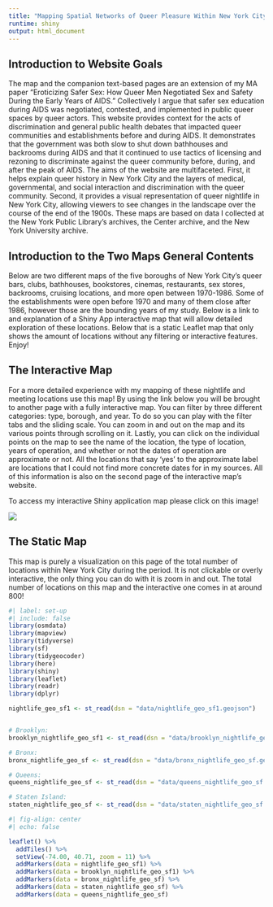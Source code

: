 ```yaml
---
title: "Mapping Spatial Networks of Queer Pleasure Within New York City"
runtime: shiny
output: html_document
---
```


## Introduction to Website Goals

The map and the companion text-based pages are an extension of my MA paper “Eroticizing Safer Sex: How Queer Men Negotiated Sex and Safety During the Early Years of AIDS.” Collectively I argue that safer sex education during AIDS was negotiated, contested, and implemented in public queer spaces by queer actors. This website provides context for the acts of discrimination and general public health debates that impacted queer communities and establishments before and during AIDS. It demonstrates that the government was both slow to shut down bathhouses and backrooms during AIDS and that it continued to use tactics of licensing and rezoning to discriminate against the queer community before, during, and after the peak of AIDS. The aims of the website are multifaceted. First, it helps explain queer history in New York City and the layers of medical, governmental, and social interaction and discrimination with the queer community. Second, it provides a visual representation of queer nightlife in New York City, allowing viewers to see changes in the landscape over the course of the end of the 1900s. These maps are based on data I collected at the New York Public Library’s archives, the Center archive, and the New York University archive.

## Introduction to the Two Maps General Contents

Below are two different maps of the five boroughs of New York City’s queer bars, clubs, bathhouses, bookstores, cinemas, restaurants, sex stores, backrooms, cruising locations, and more open between 1970-1986. Some of the establishments were open before 1970 and many of them close after 1986, however those are the bounding years of my study. Below is a link to and explanation of a Shiny App interactive map that will allow detailed exploration of these locations. Below that is a static Leaflet map that only shows the amount of locations without any filtering or interactive features. Enjoy!

## The Interactive Map

For a more detailed experience with my mapping of these nightlife and meeting locations use this map! By using the link below you will be brought to another page with a fully interactive map. You can filter by three different categories: type, borough, and year. To do so you can play with the filter tabs and the sliding scale. You can zoom in and out on the map and its various points through scrolling on it. Lastly, you can click on the individual points on the map to see the name of the location, the type of location, years of operation, and whether or not the dates of operation are approximate or not. All the locations that say 'yes' to the approximate label are locations that I could not find more concrete dates for in my sources. All of this information is also on the second page of the interactive map's website.

To access my interactive Shiny application map please click on this image!

[![](images/shiny-screenshot.png){fig-align="center"}](https://kylieedington.shinyapps.io/nightlife/)

## The Static Map

This map is purely a visualization on this page of the total number of locations within New York City during the period. It is not clickable or overly interactive, the only thing you can do with it is zoom in and out. The total number of locations on this map and the interactive one comes in at around 800!

```r
#| label: set-up
#| include: false
library(osmdata)
library(mapview)
library(tidyverse)
library(sf)
library(tidygeocoder)
library(here)
library(shiny)
library(leaflet)
library(readr)
library(dplyr)

nightlife_geo_sf1 <- st_read(dsn = "data/nightlife_geo_sf1.geojson")


# Brooklyn:
brooklyn_nightlife_geo_sf1 <- st_read(dsn = "data/brooklyn_nightlife_geo_sf1.geojson")

# Bronx:
bronx_nightlife_geo_sf <- st_read(dsn = "data/bronx_nightlife_geo_sf.geojson")

# Queens:
queens_nightlife_geo_sf <- st_read(dsn = "data/queens_nightlife_geo_sf.geojson")

# Staten Island:
staten_nightlife_geo_sf <- st_read(dsn = "data/staten_nightlife_geo_sf.geojson")
```

```r
#| fig-align: center
#| echo: false

leaflet() %>%
  addTiles() %>%
  setView(-74.00, 40.71, zoom = 11) %>%
  addMarkers(data = nightlife_geo_sf1) %>%  
  addMarkers(data = brooklyn_nightlife_geo_sf1) %>%
  addMarkers(data = bronx_nightlife_geo_sf) %>%
  addMarkers(data = staten_nightlife_geo_sf) %>%
  addMarkers(data = queens_nightlife_geo_sf)
```

```         
```
